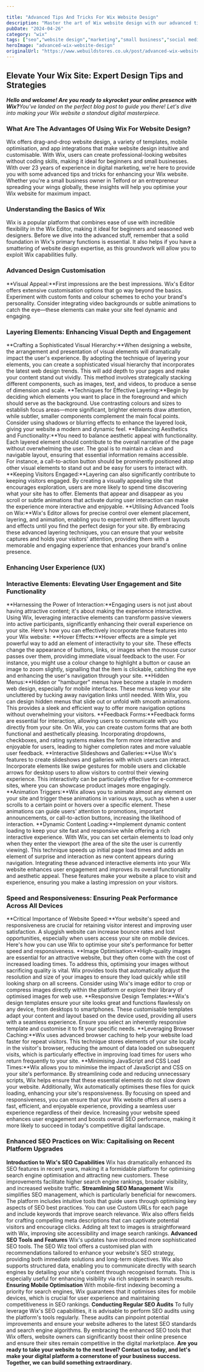 ```yaml
---

title: "Advanced Tips And Tricks For Wix Website Design"
description: "Master the art of Wix website design with our advanced tips and tricks. Create a stunning website that stands out from the crowd."
pubDate: "2024-04-26"
category: "wix"
tags: ["seo","website design","marketing","small business","social media"]
heroImage: "advanced-wix-website-design"
originalUrl: "https://www.webuildstores.co.uk/post/advanced-wix-website-design"
---
```






## Elevate Your Wix Site: Expert Design Tips and Strategies
**_Hello and welcome! Are you ready to skyrocket your online presence with Wix?_**_You've landed on the perfect blog post to guide you there! Let's dive into making your Wix website a standout digital masterpiece._

### What Are The Advantages Of Using Wix For Website Design?

Wix offers drag-and-drop website design, a variety of templates, mobile optimisation, and app integrations that make website design intuitive and customisable. With Wix, users can create professional-looking websites without coding skills, making it ideal for beginners and small businesses.
With over 23 years of experience in digital marketing, we're here to provide you with some advanced tips and tricks for enhancing your Wix website.
Whether you're a small business owner in Telford or an entrepreneur spreading your wings globally, these insights will help you optimise your Wix website for maximum impact.

### Understanding the Basics of Wix

Wix is a popular platform that combines ease of use with incredible flexibility in the Wix Editor, making it ideal for beginners and seasoned web designers.
Before we dive into the advanced stuff, remember that a solid foundation in Wix's primary functions is essential. It also helps if you have a smattering of website design expertise, as this groundwork will allow you to exploit Wix capabilities fully.

### Advanced Design Customisation

**Visual Appeal:**First impressions are the best impressions. Wix's Editor offers extensive customisation options that go way beyond the basics.
Experiment with custom fonts and colour schemes to echo your brand's personality. Consider integrating video backgrounds or subtle animations to catch the eye—these elements can make your site feel dynamic and engaging.

### Layering Elements: Enhancing Visual Depth and Engagement

**Crafting a Sophisticated Visual Hierarchy:**When designing a website, the arrangement and presentation of visual elements will dramatically impact the user's experience.
By adopting the technique of layering your elements, you can create a sophisticated visual hierarchy that incorporates the latest web design trends. This will add depth to your pages and make your content stand out vividly.
This method involves strategically stacking different components, such as images, text, and videos, to produce a sense of dimension and scale.
**Techniques for Effective Layering:**Begin by deciding which elements you want to place in the foreground and which should serve as the background.
Use contrasting colours and sizes to establish focus areas—more significant, brighter elements draw attention, while subtler, smaller components complement the main focal points.
Consider using shadows or blurring effects to enhance the layered look, giving your website a modern and dynamic feel.
**Balancing Aesthetics and Functionality:**You need to balance aesthetic appeal with functionality. Each layered element should contribute to the overall narrative of the page without overwhelming the user.
The goal is to maintain a clean and navigable layout, ensuring that essential information remains accessible. For instance, a call-to-action button should be prominently positioned atop other visual elements to stand out and be easy for users to interact with.
**Keeping Visitors Engaged:**Layering can also significantly contribute to keeping visitors engaged. By creating a visually appealing site that encourages exploration, users are more likely to spend time discovering what your site has to offer. Elements that appear and disappear as you scroll or subtle animations that activate during user interaction can make the experience more interactive and enjoyable.
**Utilising Advanced Tools on Wix:**Wix's Editor allows for precise control over element placement, layering, and animation, enabling you to experiment with different layouts and effects until you find the perfect design for your site.
By embracing these advanced layering techniques, you can ensure that your website captures and holds your visitors' attention, providing them with a memorable and engaging experience that enhances your brand's online presence.

### Enhancing User Experience (UX)


### Interactive Elements: Elevating User Engagement and Site Functionality

**Harnessing the Power of Interaction:**Engaging users is not just about having attractive content; it's about making the experience interactive.
Using Wix, leveraging interactive elements can transform passive viewers into active participants, significantly enhancing their overall experience on your site. Here's how you can effectively incorporate these features into your Wix website:
**Hover Effects:**Hover effects are a simple yet powerful way to add an element of interactivity to your site. These effects change the appearance of buttons, links, or images when the mouse cursor passes over them, providing immediate visual feedback to the user.
For instance, you might use a colour change to highlight a button or cause an image to zoom slightly, signalling that the item is clickable, catching the eye and enhancing the user's navigation through your site.
**Hidden Menus:**Hidden or "hamburger" menus have become a staple in modern web design, especially for mobile interfaces. These menus keep your site uncluttered by tucking away navigation links until needed.
With Wix, you can design hidden menus that slide out or unfold with smooth animations. This provides a sleek and efficient way to offer more navigation options without overwhelming your visitors.
**Feedback Forms:**Feedback forms are essential for interaction, allowing users to communicate with you directly from your site. On Wix, you can create custom forms that are both functional and aesthetically pleasing.
Incorporating dropdowns, checkboxes, and rating systems makes the form more interactive and enjoyable for users, leading to higher completion rates and more valuable user feedback.
**Interactive Slideshows and Galleries:**Use Wix's features to create slideshows and galleries with which users can interact. Incorporate elements like swipe gestures for mobile users and clickable arrows for desktop users to allow visitors to control their viewing experience.
This interactivity can be particularly effective for e-commerce sites, where you can showcase product images more engagingly.
**Animation Triggers:**Wix allows you to animate almost any element on your site and trigger these animations in various ways, such as when a user scrolls to a certain point or hovers over a specific element. These animations can guide users' attention to promotions, important announcements, or call-to-action buttons, increasing the likelihood of interaction.
**Dynamic Content Loading:**Implement dynamic content loading to keep your site fast and responsive while offering a rich interactive experience. With Wix, you can set certain elements to load only when they enter the viewport (the area of the site the user is currently viewing). This technique speeds up initial page load times and adds an element of surprise and interaction as new content appears during navigation.
Integrating these advanced interactive elements into your Wix website enhances user engagement and improves its overall functionality and aesthetic appeal. These features make your website a place to visit and experience, ensuring you make a lasting impression on your visitors.

### Speed and Responsiveness: Ensuring Peak Performance Across All Devices

**Critical Importance of Website Speed:**Your website's speed and responsiveness are crucial for retaining visitor interest and improving user satisfaction. A sluggish website can increase bounce rates and lost opportunities, especially when users access your site on mobile devices. Here's how you can use Wix to optimise your site's performance for better speed and responsiveness.
**Image Optimisation:**High-quality images are essential for an attractive website, but they often come with the cost of increased loading times. To address this, optimising your images without sacrificing quality is vital.
Wix provides tools that automatically adjust the resolution and size of your images to ensure they load quickly while still looking sharp on all screens. Consider using Wix's image editor to crop or compress images directly within the platform or explore their library of optimised images for web use.
**Responsive Design Templates:**Wix's design templates ensure your site looks great and functions flawlessly on any device, from desktops to smartphones. These customisable templates adapt your content and layout based on the device used, providing all users with a seamless experience. Ensure you select an inherently responsive template and customise it to fit your specific needs.
**Leveraging Browser Caching:**Wix uses advanced browser caching to help your website load faster for repeat visitors. This technique stores elements of your site locally in the visitor's browser, reducing the amount of data loaded on subsequent visits, which is particularly effective in improving load times for users who return frequently to your site.
**Minimising JavaScript and CSS Load Times:**Wix allows you to minimise the impact of JavaScript and CSS on your site's performance. By streamlining code and reducing unnecessary scripts, Wix helps ensure that these essential elements do not slow down your website. Additionally, Wix automatically optimises these files for quick loading, enhancing your site's responsiveness.
By focusing on speed and responsiveness, you can ensure that your Wix website offers all users a fast, efficient, and enjoyable experience, providing a seamless user experience regardless of their device. Increasing your website speed enhances user engagement and boosts overall SEO performance, making it more likely to succeed in today's competitive digital landscape.

### Enhanced SEO Practices on Wix: Capitalising on Recent Platform Upgrades

**Introduction to Wix's SEO Capabilities**
Wix has dramatically enhanced its SEO features in recent years, making it a formidable platform for optimising search engine optimisation and attracting new customers. These improvements facilitate higher search engine rankings, broader visibility, and increased website traffic.
**Streamlining SEO Management**
Wix simplifies SEO management, which is particularly beneficial for newcomers. The platform includes intuitive tools that guide users through optimising key aspects of SEO best practices.
You can use Custom URLs for each page and include keywords that improve search relevance. Wix also offers fields for crafting compelling meta descriptions that can captivate potential visitors and encourage clicks.
Adding alt text to images is straightforward with Wix, improving site accessibility and image search rankings.
**Advanced SEO Tools and Features**
Wix's updates have introduced more sophisticated SEO tools. The SEO Wiz tool offers a customised plan with recommendations tailored to enhance your website's SEO strategy, providing both immediate solutions and long-term objectives.
Wix also supports structured data, enabling you to communicate directly with search engines by detailing your site's content through recognised formats. This is especially useful for enhancing visibility via rich snippets in search results.
**Ensuring Mobile Optimisation**
With mobile-first indexing becoming a priority for search engines, Wix guarantees that it optimises sites for mobile devices, which is crucial for user experience and maintaining competitiveness in SEO rankings.
**Conducting Regular SEO Audits**
To fully leverage Wix's SEO capabilities, it is advisable to perform SEO audits using the platform's tools regularly. These audits can pinpoint potential improvements and ensure your website adheres to the latest SEO standards and search engine algorithms.
By embracing the enhanced SEO tools that Wix offers, website owners can significantly boost their online presence and ensure their sites remain competitive in the digital marketplace.
**Are you ready to take your website to the next level? Contact us today, and let's make your digital platform a cornerstone of your business success. Together, we can build something extraordinary.**
